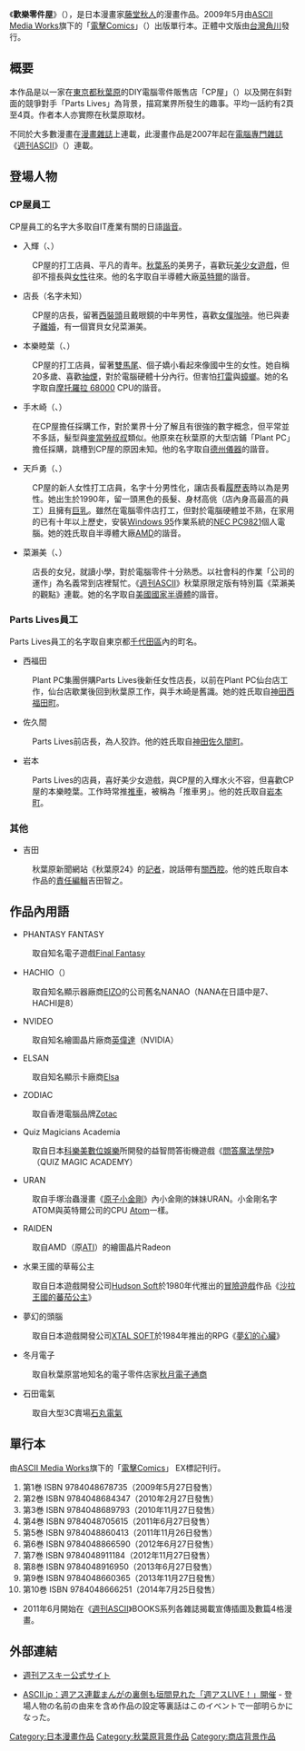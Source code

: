 {{Infobox animanga/Headerofja
|title= 歡樂零件屋
|image= 
|size= 
|caption= 
|japanese= パーツのぱ
|english= 
|kana= 
|romaji= 
|genre= 
}}
{{Infobox animanga/Manga
|標題= 
|作者= [[藤堂秋人|藤堂秋人]]
|作畫= 
|出版社= {{flagicon|Japan}}[[ASCII_Media_Works|ASCII Media Works]]<br/>{{flagicon|Taiwan}}[[台灣角川|台灣角川]]
|其他出版社= 
|連載雜誌= {{flagicon|Japan}}[[週刊ASCII|週刊ASCII]]
|label= 
|網路= 
|發售日= 
|開始= 2007年
|結束= 2014年
|冊數= 10
|話數= 
|其他= 
|版權=
}}
{{Infobox animanga/Footerofja}}
《'''歡樂零件屋'''》（{{lang|ja|パーツのぱ}}），是日本漫畫家[[藤堂秋人|藤堂秋人]]的漫畫作品。2009年5月由[[ASCII_Media_Works|ASCII Media Works]]旗下的「[[電擊Comics|電擊Comics]]」（{{lang|ja|電撃コミックス}}）出版單行本。正體中文版由[[台灣角川|台灣角川]]發行。

== 概要 ==
本作品是以一家在[[東京都|東京都]][[秋葉原|秋葉原]]的DIY電腦零件販售店「CP屋」（{{lang|ja|こんぱそ}}）以及開在斜對面的競爭對手「Parts Lives」為背景，描寫業界所發生的趣事。平均一話約有2頁至4頁。作者本人亦實際在秋葉原取材。

不同於大多數漫畫在[[漫畫雜誌|漫畫雜誌]]上連載，此漫畫作品是2007年起在[[電腦雜誌|電腦專門雜誌]]《[[週刊ASCII|週刊ASCII]]》（{{lang|ja|週刊アスキー}}）連載。

== 登場人物 ==
=== CP屋員工 ===
CP屋員工的名字大多取自IT產業有關的日語[[諧音|諧音]]。
* 入輝（{{lang|ja|入輝}}、{{lang|ja|いりてる}}）
: CP屋的打工店員、平凡的青年。[[秋葉系|秋葉系]]的美男子，喜歡玩[[美少女遊戲|美少女遊戲]]，但卻不擅長與[[女性|女性]]往來。他的名字取自半導體大廠[[英特爾|英特爾]]的諧音。

* 店長（名字未知）
: CP屋的店長，留著[[西裝頭|西裝頭]]且戴眼鏡的中年男性，喜歡[[女僕咖啡廳|女僕咖啡]]。他已與妻子[[離婚|離婚]]，有一個寶貝女兒菜瀨美。

* 本樂睦葉（{{lang|ja|本楽 睦葉}}、{{lang|ja|もとら むつは}}）
: CP屋的打工店員，留著[[雙馬尾|雙馬尾]]、個子嬌小看起來像國中生的女性。她自稱20多歲、喜歡[[抽煙|抽煙]]，對於電腦硬體十分內行。但害怕[[打雷|打雷]]與[[蟑螂|蟑螂]]。她的名字取自[[摩托羅拉_68000|摩托羅拉 68000]] CPU的諧音。

* 手木崎（{{lang|ja|手木崎}}、{{lang|ja|てきざき}}）
: 在CP屋擔任採購工作，對於業界十分了解且有很強的數字概念，但平常並不多話，髮型與[[麥當勞叔叔|麥當勞叔叔]]類似。他原來在秋葉原的大型店鋪「Plant PC」擔任採購，跳槽到CP屋的原因未知。他的名字取自[[德州儀器|德州儀器]]的諧音。

* 天戶勇（{{lang|ja|天戸 勇}}、{{lang|ja|あまど ゆう}}）
: CP屋的新人女性打工店員，名字十分男性化，讓店長看[[履歷表|履歷表]]時以為是男性。她出生於1990年，留一頭黑色的長髮、身材高佻（店內身高最高的員工）且擁有[[巨乳|巨乳]]。雖然在電腦零件店打工，但對於電腦硬體並不熟，在家用的已有十年以上歷史，安裝[[Windows_95|Windows 95]]作業系統的[[NEC_PC9821|NEC PC9821]]個人電腦。她的姓氏取自半導體大廠[[AMD|AMD]]的諧音。

* 菜瀨美（{{lang|ja|菜瀬美}}、{{lang|ja|なせみ}}）
: 店長的女兒，就讀小學，對於電腦零件十分熟悉。以社會科的作業「公司的運作」為名義常到店裡幫忙。《[[週刊ASCII|週刊ASCII]]》秋葉原限定版有特別篇《菜瀨美的觀點》連載。她的名字取自[[美國國家半導體|美國國家半導體]]的諧音。

=== Parts Lives員工 ===
Parts Lives員工的名字取自東京都[[千代田區|千代田區]]內的町名。
* 西福田
: Plant PC集團併購Parts Lives後新任女性店長，以前在Plant PC仙台店工作，仙台店歇業後回到秋葉原工作，與手木崎是舊識。她的姓氏取自[[神田西福田町|神田西福田町]]。

* 佐久間
: Parts Lives前店長，為人狡詐。他的姓氏取自[[神田佐久間町|神田佐久間町]]。

* 岩本
: Parts Lives的店員，喜好美少女遊戲，與CP屋的入輝水火不容，但喜歡CP屋的本樂睦葉。工作時常推[[推車|推車]]，被稱為「推車男」。他的姓氏取自[[岩本町|岩本町]]。

=== 其他 ===
* 吉田
: 秋葉原新聞網站《秋葉原24》的[[記者|記者]]，說話帶有[[關西腔|關西腔]]。他的姓氏取自本作品的[[責任編輯|責任編輯]]吉田智之。

==作品內用語==
* PHANTASY FANTASY
: 取自知名電子遊戲[[Final_Fantasy|Final Fantasy]]

* HACHIO（{{lang|ja|ハチオ}}）
: 取自知名顯示器廠商[[EIZO|EIZO]]的公司舊名NANAO（NANA在日語中是7、HACHI是8）

* NVIDEO
: 取自知名繪圖晶片廠商[[英偉達|英偉達]]（NVIDIA）

* ELSAN
: 取自知名顯示卡廠商[[Elsa|Elsa]]

* ZODIAC
: 取自香港電腦品牌[[Zotac|Zotac]]

* Quiz Magicians Academia
: 取自日本[[科樂美數位娛樂|科樂美數位娛樂]]所開發的益智問答街機遊戲《[[問答魔法學院|問答魔法學院]]》（QUIZ MAGIC ACADEMY）

* URAN
: 取自手塚治蟲漫畫《[[原子小金剛|原子小金剛]]》內小金剛的妹妹URAN。小金剛名字ATOM與英特爾公司的CPU [[Intel_Atom|Atom]]一樣。

* RAIDEN
: 取自AMD（原[[ATI|ATI]]）的繪圖晶片Radeon

* 水果王國的草莓公主
:取自日本遊戲開發公司[[Hudson_Soft|Hudson Soft]]於1980年代推出的[[冒險遊戲|冒險遊戲]]作品《[[沙拉王國的蕃茄公主|沙拉王國的蕃茄公主]]》

* 夢幻的頭腦
: 取自日本遊戲開發公司[[XTAL_SOFT|XTAL SOFT]]於1984年推出的RPG《[[夢幻的心臟|夢幻的心臟]]》

* 冬月電子
: 取自秋葉原當地知名的電子零件店家[[秋月電子通商|秋月電子通商]]

* 石田電氣
: 取自大型3C賣場[[石丸電氣|石丸電氣]]

== 單行本 ==
由[[ASCII_Media_Works|ASCII Media Works]]旗下的「[[電擊Comics|電擊Comics]]」 EX標記刊行。
# 第1巻 ISBN 9784048678735（2009年5月27日發售） 
# 第2巻 ISBN 9784048684347（2010年2月27日發售）
# 第3巻 ISBN 9784048689793（2010年11月27日發售） 
# 第4巻 ISBN 9784048705615（2011年6月27日發售）
# 第5巻 ISBN 9784048860413（2011年11月26日發售）
# 第6巻 ISBN 9784048866590（2012年6月27日發售）
# 第7巻 ISBN 9784048911184（2012年11月27日發售）
# 第8巻 ISBN 9784048916950（2013年6月27日發售）
# 第9巻 ISBN 9784048660365（2013年11月27日發售）
# 第10巻 ISBN 9784048666251（2014年7月25日發售）
* 2011年6月開始在《[[週刊ASCII|週刊ASCII]]》BOOKS系列各雜誌揭載宣傳插圖及數篇4格漫畫。

== 外部連結 ==
* {{ja}}[https://web.archive.org/web/20090211100813/http://weekly.ascii.jp/index.html 週刊アスキー公式サイト]
* {{ja}}[http://ascii.jp/elem/000/000/431/431591/index-2.html ASCII.jp：週アス連載まんがの裏側も垣間見れた「週アスLIVE！」開催] {{Wayback|url=http://ascii.jp/elem/000/000/431/431591/index-2.html |date=20171231155625 }} - 登場人物の名前の由来を含め作品の設定等裏話はこのイベントで一部明らかになった。

{{DEFAULTSORT:Parts no Pa}}
[[Category:日本漫畫作品|Category:日本漫畫作品]]
[[Category:秋葉原背景作品|Category:秋葉原背景作品]]
[[Category:商店背景作品|Category:商店背景作品]]